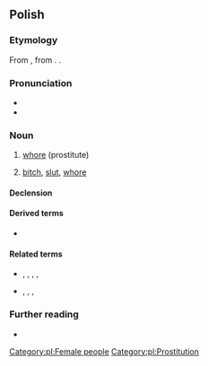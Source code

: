 {{also|dziwką}}
==Polish==

===Etymology===
From {{inh|pl|zlw-opl|dziéwka}}, from {{inh|pl|sla-pro|*děvъka}}. {{doublet|pl|dziewka|t1=girl}}.

===Pronunciation===
* {{pl-IPA}}
* {{audio|pl|Pl-dziwka.ogg|Audio}}

===Noun===
{{pl-noun|f|dim=dziweczka|aug=dziwa}}

# {{lb|pl|slang}} [[whore]] (prostitute)
#: {{syn|pl|kurwa|prostytutka}}
# {{lb|pl|offensive}} [[bitch]], [[slut]], [[whore]]

====Declension====
{{pl-decl-noun-f}}

====Derived terms====
* {{q|noun}} {{l|pl|dziwkarz}}

====Related terms====
* {{q|nouns}} {{l|pl|dziewczę}}, {{l|pl|dziewczyna}}, {{l|pl|dziewica}}, {{l|pl|dziewoja}}, {{l|pl|dziewucha}}
* {{q|adjectives}} {{l|pl|dziewczęcy}}, {{l|pl|dziewczyński}}, {{l|pl|dziewiczy}}, {{l|pl|dziewuszy}}

===Further reading===
* {{R:PWN}}

[[Category:pl:Female people]]
[[Category:pl:Prostitution]]